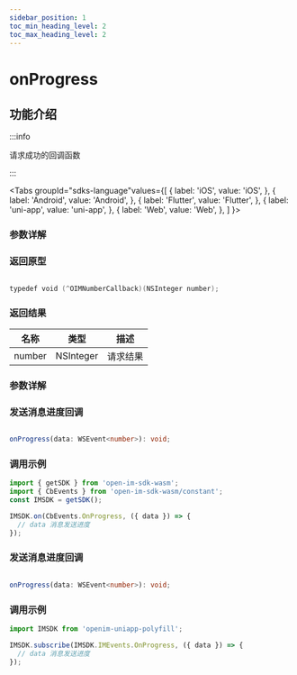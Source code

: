 ```yaml
---
sidebar_position: 1
toc_min_heading_level: 2
toc_max_heading_level: 2
---
```


# onProgress

## 功能介绍

:::info

请求成功的回调函数

:::

<Tabs
groupId="sdks-language"values={[
{ label: 'iOS', value: 'iOS', },
{ label: 'Android', value: 'Android', },
{ label: 'Flutter', value: 'Flutter', },
{ label: 'uni-app', value: 'uni-app', },
{ label: 'Web', value: 'Web', },
]
}>

<TabItem value="Flutter">

### 参数详解

</TabItem>

<TabItem value="iOS">

### 返回原型

```swift showLineNumbers

typedef void (^OIMNumberCallback)(NSInteger number);

```

### 返回结果

| 名称   | 类型      | 描述     |
| ------ | --------- | -------- |
| number | NSInteger | 请求结果 |

</TabItem>

<TabItem value="Android">

### 参数详解

</TabItem>

<TabItem value="Web">

### 发送消息进度回调

```ts showLineNumbers

onProgress(data: WSEvent<number>): void;

```

### 调用示例

```js showLineNumbers
import { getSDK } from 'open-im-sdk-wasm';
import { CbEvents } from 'open-im-sdk-wasm/constant';
const IMSDK = getSDK();

IMSDK.on(CbEvents.OnProgress, ({ data }) => {
  // data 消息发送进度
});
```

</TabItem>

<TabItem value="uni-app">

### 发送消息进度回调

```ts showLineNumbers

onProgress(data: WSEvent<number>): void;

```

### 调用示例

```js showLineNumbers
import IMSDK from 'openim-uniapp-polyfill';

IMSDK.subscribe(IMSDK.IMEvents.OnProgress, ({ data }) => {
  // data 消息发送进度
});
```

</TabItem>

</Tabs>
